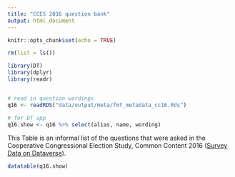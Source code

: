 ```yaml
---
title: "CCES 2016 question bank"
output: html_document
---
```


```r
knitr::opts_chunk$set(echo = TRUE)
```


```r
rm(list = ls())

library(DT)
library(dplyr)
library(readr)


# read in question wordings
q16 <- readRDS("data/output/meta/fmt_metadata_cc16.Rds")

# for DT app
q16.show <- q16 %>% select(alias, name, wording)

```

This Table is an informal list of the questions that were asked in the Cooperative Congressional Election Study, Common Content 2016 ([Survey Data on Dataverse](https://dataverse.harvard.edu/dataset.xhtml?persistentId=doi:10.7910/DVN/GDF6Z0)). 

```r
datatable(q16.show)
```

